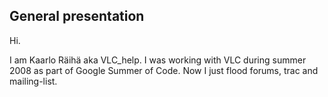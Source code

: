 == General presentation ==
Hi.

I am Kaarlo Räihä aka VLC_help. I was working with VLC during summer 2008 as part of Google Summer of Code. Now I just flood forums, trac and mailing-list.